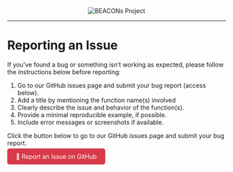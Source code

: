 <center><img src="pics/bp_banner.png" alt="BEACONs Project"></center>
<hr>


# Reporting an Issue

If you've found a bug or something isn’t working as expected, please follow the instructions below before reporting:

1. Go to our GitHub issues page and submit your bug report (access below).
2. Add a title by mentioning the function name(s) involved
3. Clearly describe the issue and behavior of the function(s). 
4. Provide a minimal reproducible example, if possible.
5. Include error messages or screenshots if available.

Click the button below to go to our GitHub issues page and submit your bug report.

<div style="margin-top: 1em;">
  <a href="https://github.com/beaconsproject/R_tools_public/issues/new" target="_blank" style="background-color: #d73a49; color: white; padding: 10px 20px; border-radius: 5px; text-decoration: none;">
    🚨 Report an Issue on GitHub
  </a>
</div>